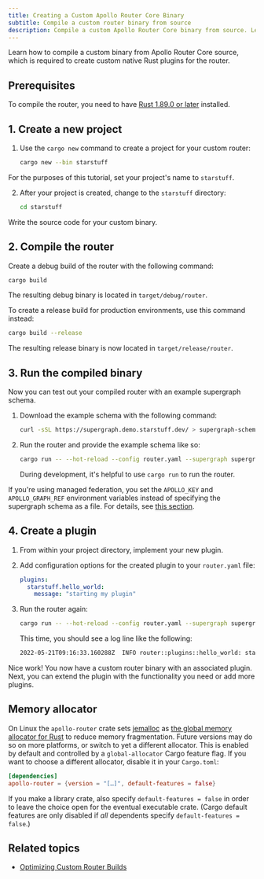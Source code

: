 ```yaml
---
title: Creating a Custom Apollo Router Core Binary
subtitle: Compile a custom router binary from source
description: Compile a custom Apollo Router Core binary from source. Learn to create native Rust plugins.
---
```



Learn how to compile a custom binary from Apollo Router Core source, which is required to create custom native Rust plugins for the router.

<NativePluginNotice />

<ElasticNotice />

## Prerequisites

<!-- renovate-automation: rustc version -->
To compile the router, you need to have [Rust 1.89.0 or later](https://www.rust-lang.org/tools/install) installed.

## 1. Create a new project

1. Use the `cargo new` command to create a project for your custom router:

   ```bash
   cargo new --bin starstuff
   ```

For the purposes of this tutorial, set your project's name to `starstuff`.

2. After your project is created, change to the `starstuff` directory:

   ```bash
   cd starstuff
   ```

Write the source code for your custom binary.

## 2. Compile the router

Create a debug build of the router with the following command:

```bash
cargo build
```

The resulting debug binary is located in `target/debug/router`.

To create a release build for production environments, use this command instead:

```bash
cargo build --release
```

The resulting release binary is now located in `target/release/router`.

## 3. Run the compiled binary

Now you can test out your compiled router with an example supergraph schema.

1. Download the example schema with the following command:

   ```bash
   curl -sSL https://supergraph.demo.starstuff.dev/ > supergraph-schema.graphql
   ```

2. Run the router and provide the example schema like so:

   ```bash
   cargo run -- --hot-reload --config router.yaml --supergraph supergraph-schema.graphql
   ```

   During development, it's helpful to use `cargo run` to run the router.

If you're using managed federation, you set the `APOLLO_KEY` and `APOLLO_GRAPH_REF` environment variables instead of specifying the supergraph schema as a file. For details, see [this section](/federation/managed-federation/setup#4-connect-your-router-to-graphos).

## 4. Create a plugin

1. From within your project directory, implement your new plugin.

2. Add configuration options for the created plugin to your `router.yaml` file:

   ```yaml  title="router.yaml"
   plugins:
     starstuff.hello_world:
       message: "starting my plugin"
   ```

3. Run the router again:

    ```bash
    cargo run -- --hot-reload --config router.yaml --supergraph supergraph-schema.graphql
    ```

    This time, you should see a log line like the following:

    ```bash
    2022-05-21T09:16:33.160288Z  INFO router::plugins::hello_world: starting my plugin
    ```

Nice work! You now have a custom router binary with an associated plugin. Next, you can extend the plugin with the functionality you need or add more plugins.

## Memory allocator

On Linux the `apollo-router` crate sets [jemalloc](http://jemalloc.net/) 
as [the global memory allocator for Rust](https://doc.rust-lang.org/std/alloc/index.html#the-global_allocator-attribute)
to reduce memory fragmentation.
Future versions may do so on more platforms, or switch to yet a different allocator.
This is enabled by default and controlled by a `global-allocator` Cargo feature flag.
If you want to choose a different allocator, disable it in your `Cargo.toml`:

```toml
[dependencies]
apollo-router = {version = "[…]", default-features = false}
```

If you make a library crate, also specify `default-features = false`
in order to leave the choice open for the eventual executable crate.
(Cargo default features are only disabled if *all* dependents specify `default-features = false`.)

## Related topics

* [Optimizing Custom Router Builds](/graphos/routing/self-hosted/containerization/optimize-build)
